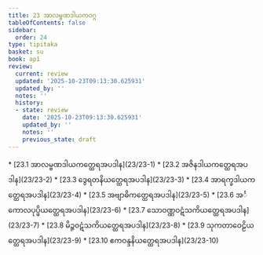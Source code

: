 ```yaml
---
title: 23 အာလမ္ဗဏဒါယကဝဂ္ဂ
tableOfContents: false
sidebar:
  order: 24
type: tipitaka
basket: su
book: ap1
review:
  current: review
  updated: '2025-10-23T09:13:30.625931'
  updated_by: ''
  notes: ''
  history:
  - state: review
    date: '2025-10-23T09:13:30.625931'
    updated_by: ''
    notes: ''
    previous_state: draft
---
```



<ReviewStatus review={frontmatter.review} showDetails={true} />

<HypothesisAnnotation frontmatter={frontmatter} />

<DynamicBreadcrumb />



<TableOfContents book="ap1" section="23">
* [23.1 အာလမ္ဗဏဒါယကတ္ထေရအပဒါန](23/23-1)
* [23.2 အဇိနဒါယကတ္ထေရအပဒါန](23/23-2)
* [23.3 ဒွေရတနိယတ္ထေရအပဒါန](23/23-3)
* [23.4 အာရက္ခဒါယကတ္ထေရအပဒါန](23/23-4)
* [23.5 အဗျာဓိကတ္ထေရအပဒါန](23/23-5)
* [23.6 အင်္ကောလပုပ္ဖိယတ္ထေရအပဒါန](23/23-6)
* [23.7 သောဝဏ္ဏဝဋံသကိယတ္ထေရအပဒါန](23/23-7)
* [23.8 မိဉ္ဇဝဋံသကိယတ္ထေရအပဒါန](23/23-8)
* [23.9 သုကတာဝေဠိယတ္ထေရအပဒါန](23/23-9)
* [23.10 ဧကဝန္ဒနိယတ္ထေရအပဒါန](23/23-10)
</TableOfContents>